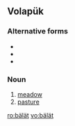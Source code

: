 ==Volapük==

===Alternative forms===
* {{l|vo|baylat}}
* {{l|vo|bälat}}
* {{l|vo|baylayt}}

===Noun===
{{infl|vo|noun}}

# [[meadow]]
# [[pasture]]

[[ro:bälät]]
[[vo:bälät]]